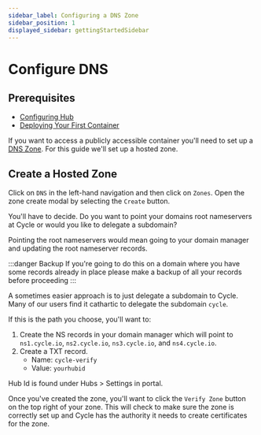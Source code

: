 ```yaml
---
sidebar_label: Configuring a DNS Zone
sidebar_position: 1
displayed_sidebar: gettingStartedSidebar
---
```



# Configure DNS 


## Prerequisites

* [Configuring Hub](/getting-started/overview/configuring-your-hub)
* [Deploying Your First Container](/getting-started/overview/deploy-first-container/)


If you want to access a publicly accessible container you'll need to set up a [DNS Zone](/reference/DNS/zones/hosted-zones). For this guide we'll set up a hosted zone.  

## Create a Hosted Zone
Click on `DNS` in the left-hand navigation and then click on `Zones`. Open the zone create modal by selecting the `Create` button.  

You'll have to decide.  Do you want to point your domains root nameservers at Cycle or would you like to delegate a subdomain? 

Pointing the root nameservers would mean going to your domain manager and updating the root nameserver records.  

:::danger Backup
If you're going to do this on a domain where you have some records already in place please make a backup of all your records before proceeding
:::

A sometimes easier approach is to just delegate a subdomain to Cycle.  Many of our users find it cathartic to delegate the subdomain `cycle`.  

If this is the path you choose, you'll want to:

1. Create the NS records in your domain manager which will point to `ns1.cycle.io`, `ns2.cycle.io`, `ns3.cycle.io`, and `ns4.cycle.io`.
2. Create a TXT record.  
    * Name: `cycle-verify`
    * Value: `yourhubid`

Hub Id is found under Hubs > Settings in portal. 


Once you've created the zone, you'll want to click the `Verify Zone` button on the top right of your zone.  This will check to make sure the zone is correctly set up and Cycle has the authority it needs to create certificates for the zone.  

